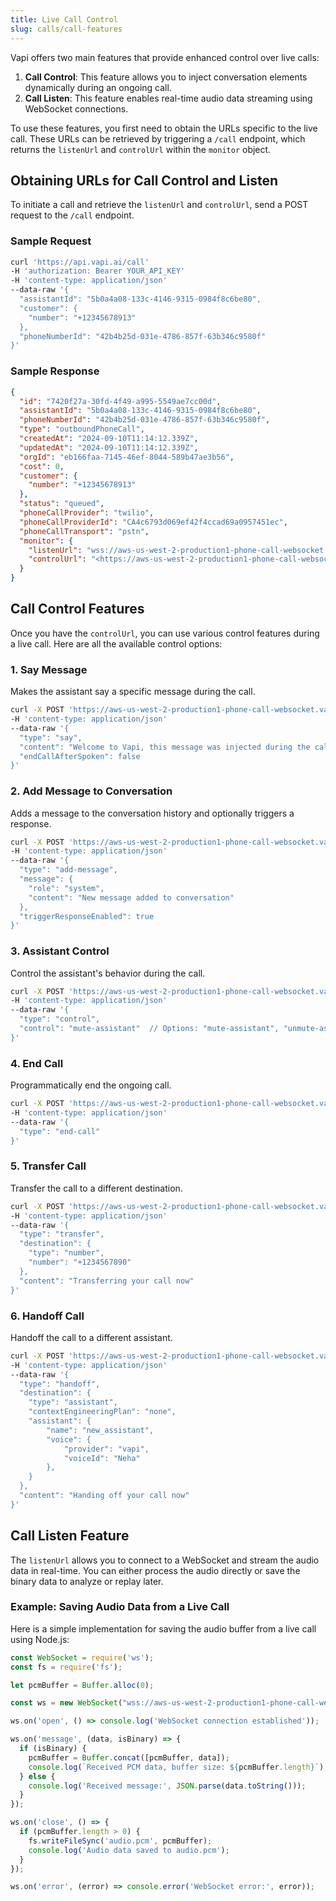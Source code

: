 ```yaml
---
title: Live Call Control
slug: calls/call-features
---
```


Vapi offers two main features that provide enhanced control over live calls:

1. **Call Control**: This feature allows you to inject conversation elements dynamically during an ongoing call.
2. **Call Listen**: This feature enables real-time audio data streaming using WebSocket connections.

To use these features, you first need to obtain the URLs specific to the live call. These URLs can be retrieved by triggering a `/call` endpoint, which returns the `listenUrl` and `controlUrl` within the `monitor` object.

## Obtaining URLs for Call Control and Listen

To initiate a call and retrieve the `listenUrl` and `controlUrl`, send a POST request to the `/call` endpoint.

### Sample Request

```bash
curl 'https://api.vapi.ai/call' 
-H 'authorization: Bearer YOUR_API_KEY' 
-H 'content-type: application/json' 
--data-raw '{
  "assistantId": "5b0a4a08-133c-4146-9315-0984f8c6be80",
  "customer": {
    "number": "+12345678913"
  },
  "phoneNumberId": "42b4b25d-031e-4786-857f-63b346c9580f"
}'

```

### Sample Response

```json
{
  "id": "7420f27a-30fd-4f49-a995-5549ae7cc00d",
  "assistantId": "5b0a4a08-133c-4146-9315-0984f8c6be80",
  "phoneNumberId": "42b4b25d-031e-4786-857f-63b346c9580f",
  "type": "outboundPhoneCall",
  "createdAt": "2024-09-10T11:14:12.339Z",
  "updatedAt": "2024-09-10T11:14:12.339Z",
  "orgId": "eb166faa-7145-46ef-8044-589b47ae3b56",
  "cost": 0,
  "customer": {
    "number": "+12345678913"
  },
  "status": "queued",
  "phoneCallProvider": "twilio",
  "phoneCallProviderId": "CA4c6793d069ef42f4ccad69a0957451ec",
  "phoneCallTransport": "pstn",
  "monitor": {
    "listenUrl": "wss://aws-us-west-2-production1-phone-call-websocket.vapi.ai/7420f27a-30fd-4f49-a995-5549ae7cc00d/transport",
    "controlUrl": "<https://aws-us-west-2-production1-phone-call-websocket.vapi.ai/7420f27a-30fd-4f49-a995-5549ae7cc00d/control>"
  }
}

```

## Call Control Features

Once you have the `controlUrl`, you can use various control features during a live call. Here are all the available control options:

### 1. Say Message
Makes the assistant say a specific message during the call.

```bash
curl -X POST 'https://aws-us-west-2-production1-phone-call-websocket.vapi.ai/7420f27a-30fd-4f49-a995-5549ae7cc00d/control' 
-H 'content-type: application/json' 
--data-raw '{
  "type": "say",
  "content": "Welcome to Vapi, this message was injected during the call.",
  "endCallAfterSpoken": false
}'
```

### 2. Add Message to Conversation
Adds a message to the conversation history and optionally triggers a response.

```bash
curl -X POST 'https://aws-us-west-2-production1-phone-call-websocket.vapi.ai/7420f27a-30fd-4f49-a995-5549ae7cc00d/control' 
-H 'content-type: application/json' 
--data-raw '{
  "type": "add-message",
  "message": {
    "role": "system",
    "content": "New message added to conversation"
  },
  "triggerResponseEnabled": true
}'
```

### 3. Assistant Control
Control the assistant's behavior during the call.

```bash
curl -X POST 'https://aws-us-west-2-production1-phone-call-websocket.vapi.ai/7420f27a-30fd-4f49-a995-5549ae7cc00d/control' 
-H 'content-type: application/json' 
--data-raw '{
  "type": "control",
  "control": "mute-assistant"  // Options: "mute-assistant", "unmute-assistant", "say-first-message"
}'
```

### 4. End Call
Programmatically end the ongoing call.

```bash
curl -X POST 'https://aws-us-west-2-production1-phone-call-websocket.vapi.ai/7420f27a-30fd-4f49-a995-5549ae7cc00d/control' 
-H 'content-type: application/json' 
--data-raw '{
  "type": "end-call"
}'
```

### 5. Transfer Call
Transfer the call to a different destination.

```bash
curl -X POST 'https://aws-us-west-2-production1-phone-call-websocket.vapi.ai/7420f27a-30fd-4f49-a995-5549ae7cc00d/control' 
-H 'content-type: application/json' 
--data-raw '{
  "type": "transfer",
  "destination": {
    "type": "number",
    "number": "+1234567890"
  },
  "content": "Transferring your call now"
}'
```

### 6. Handoff Call
Handoff the call to a different assistant.

```bash
curl -X POST 'https://aws-us-west-2-production1-phone-call-websocket.vapi.ai/7420f27a-30fd-4f49-a995-5549ae7cc00d/control' 
-H 'content-type: application/json' 
--data-raw '{
  "type": "handoff",
  "destination": {
    "type": "assistant",
    "contextEngineeringPlan": "none",
    "assistant": {
        "name": "new_assistant",
        "voice": {
            "provider": "vapi",
            "voiceId": "Neha"
        },
    }                                    
  },
  "content": "Handing off your call now"
}'
```


## Call Listen Feature

The `listenUrl` allows you to connect to a WebSocket and stream the audio data in real-time. You can either process the audio directly or save the binary data to analyze or replay later.

### Example: Saving Audio Data from a Live Call

Here is a simple implementation for saving the audio buffer from a live call using Node.js:

```jsx
const WebSocket = require('ws');
const fs = require('fs');

let pcmBuffer = Buffer.alloc(0);

const ws = new WebSocket("wss://aws-us-west-2-production1-phone-call-websocket.vapi.ai/7420f27a-30fd-4f49-a995-5549ae7cc00d/transport");

ws.on('open', () => console.log('WebSocket connection established'));

ws.on('message', (data, isBinary) => {
  if (isBinary) {
    pcmBuffer = Buffer.concat([pcmBuffer, data]);
    console.log(`Received PCM data, buffer size: ${pcmBuffer.length}`);
  } else {
    console.log('Received message:', JSON.parse(data.toString()));
  }
});

ws.on('close', () => {
  if (pcmBuffer.length > 0) {
    fs.writeFileSync('audio.pcm', pcmBuffer);
    console.log('Audio data saved to audio.pcm');
  }
});

ws.on('error', (error) => console.error('WebSocket error:', error));

```
